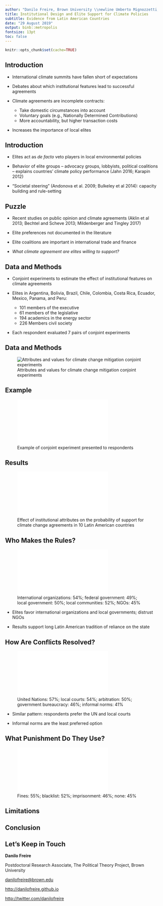 ```yaml
---
author: "Danilo Freire, Brown University \\newline Umberto Mignozzetti, NYU/FGV \\newline David Skarbek, Brown University"
title: Institutional Design and Elite Support for Climate Policies
subtitle: Evidence from Latin American Countries
date: "29 August 2019"
output: binb::metropolis
fontsize: 13pt
toc: false
---
```


```r
knitr::opts_chunk$set(cache=TRUE)
```

## Introduction

\large

* International climate summits have fallen short of expectations

* Debates about which institutional features lead to successful agreements

* Climate agreements are incomplete contracts:
	- Take domestic circumstances into account
	- Voluntary goals (e.g., Nationally Determined Contributions)
	- More accountability, but higher transaction costs

* Increases the importance of local elites

## Introduction

* Elites act as _de facto_ veto players in local environmental policies

* Behavior of elite groups -- advocacy groups, lobbyists, political coalitions -- explains countries' climate policy performance (Jahn 2016; Karapin 2012)

* "Societal steering" (Andonova et al. 2009; Bulkeley et al 2014): capacity building and rule-setting

## Puzzle

* Recent studies on public opinion and climate agreements (Aklin et al 2013; Bechtel and Scheve 2013; Mildenberger and Tingley 2017)

* Elite preferences not documented in the literature

* Elite coalitions are important in international trade and finance

* _What climate agreement are elites willing to support?_

## Data and Methods

* Conjoint experiments to estimate the effect of institutional features on climate agreements

* Elites in Argentina, Bolivia, Brazil, Chile, Colombia, Costa Rica, Ecuador, Mexico, Panama, and Peru:
	- 101 members of the executive
	- 61 members of the legislative
	- 194 academics in the energy sector
	- 226 Members civil society

* Each respondent evaluated 7 pairs of conjoint experiments

## Data and Methods

![Attributes and values for climate change mitigation conjoint experiments](table.png)

## Example

![Example of conjoint experiment presented to respondents](conjoint-cropped.pdf)

## Results

![Effect of institutional attributes on the probability of support for climate change agreements in 10 Latin American countries](MM_all.pdf)

## Who Makes the Rules?

![International organizations: 54%; federal government: 49%; local government: 50%; local communities: 52%; NGOs: 45%](MM1.pdf)

* Elites favor international organizations and local governments; distrust NGOs

* Results support long Latin American tradition of reliance on the state

## How Are Conflicts Resolved?

![United Nations: 57%; local courts: 54%; arbitration: 50%; government bureaucracy: 46%; informal norms: 41%](MM2.pdf)

* Similar pattern: respondents prefer the UN and local courts

* Informal norms are the least preferred option

## What Punishment Do They Use?

![Fines: 55%; blacklist: 52%; imprisonment: 46%; none: 45%](MM3.pdf)



## Limitations

## Conclusion

## Let's Keep in Touch

\Large
**Danilo Freire**

\normalsize
Postdoctoral Research Associate, The Political Theory Project, Brown University

<danilofreire@brown.edu>

<http://danilofreire.github.io>

<http://twitter.com/danilofreire>
